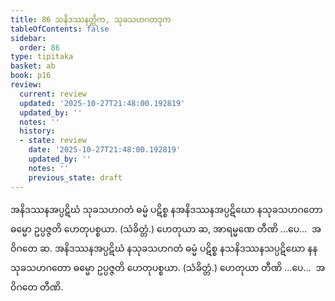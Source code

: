 ```yaml
---
title: 86 သနိဒဿနတ္တိက, သုခသဟဂတဒုက
tableOfContents: false
sidebar:
  order: 86
type: tipitaka
basket: ab
book: p16
review:
  current: review
  updated: '2025-10-27T21:48:00.192819'
  updated_by: ''
  notes: ''
  history:
  - state: review
    date: '2025-10-27T21:48:00.192819'
    updated_by: ''
    notes: ''
    previous_state: draft
---
```



<ReviewStatus review={frontmatter.review} showDetails={true} />

<HypothesisAnnotation frontmatter={frontmatter} />

<DynamicBreadcrumb />

<Division number="137" book="p16" e="ch" v="40" p="285">

<Paragraph number="328" book="p16">
အနိဒဿနအပ္ပဋိဃံ သုခသဟဂတံ ဓမ္မံ ပဋိစ္စ နအနိဒဿနအပ္ပဋိဃော နသုခသဟဂတော ဓမ္မော ဥပ္ပဇ္ဇတိ ဟေတုပစ္စယာ. (သံခိတ္တံ.) ဟေတုယာ ဆ, အာရမ္မဏေ တီဏိ …ပေ…  အဝိဂတေ ဆ.
</Paragraph>

<Paragraph number="329" book="p16">
အနိဒဿနအပ္ပဋိဃံ နသုခသဟဂတံ ဓမ္မံ ပဋိစ္စ နသနိဒဿနသပ္ပဋိဃော နနသုခသဟဂတော ဓမ္မော ဥပ္ပဇ္ဇတိ ဟေတုပစ္စယာ. (သံခိတ္တံ.) ဟေတုယာ တီဏိ …ပေ…  အဝိဂတေ တီဏိ.
</Paragraph>
</Division>
